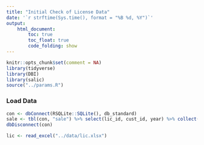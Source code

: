 ```yaml
---
title: "Initial Check of License Data"
date: '`r strftime(Sys.time(), format = "%B %d, %Y")`'
output: 
    html_document:
        toc: true
        toc_float: true
        code_folding: show
---
```


```r
knitr::opts_chunk$set(comment = NA)
library(tidyverse)
library(DBI)
library(salic)
source("../params.R")
```

### Load Data 

```r
con <- dbConnect(RSQLite::SQLite(), db_standard)
sale <- tbl(con, "sale") %>% select(lic_id, cust_id, year) %>% collect()
dbDisconnect(con)

lic <- read_excel("../data/lic.xlsx")
```
